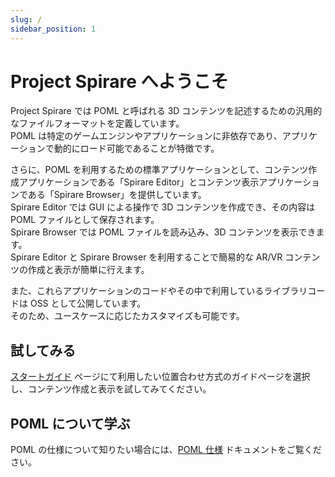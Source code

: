 ```yaml
---
slug: /
sidebar_position: 1
---
```



# Project Spirare へようこそ

Project Spirare では POML と呼ばれる 3D コンテンツを記述するための汎用的なファイルフォーマットを定義しています。  
POML は特定のゲームエンジンやアプリケーションに非依存であり、アプリケーションで動的にロード可能であることが特徴です。

さらに、POML を利用するための標準アプリケーションとして、コンテンツ作成アプリケーションである「Spirare Editor」とコンテンツ表示アプリケーションである「Spirare Browser」を提供しています。  
Spirare Editor では GUI による操作で 3D コンテンツを作成でき、その内容は POML ファイルとして保存されます。  
Spirare Browser では POML ファイルを読み込み、3D コンテンツを表示できます。  
Spirare Editor と Spirare Browser を利用することで簡易的な AR/VR コンテンツの作成と表示が簡単に行えます。

また、これらアプリケーションのコードやその中で利用しているライブラリコードは OSS として公開しています。  
そのため、ユースケースに応じたカスタマイズも可能です。

<PomlAppsImage />

## 試してみる

[スタートガイド](/category/getting-started) ページにて利用したい位置合わせ方式のガイドページを選択し、コンテンツ作成と表示を試してみてください。

## POML について学ぶ

POML の仕様について知りたい場合には、[POML 仕様](https://github.com/HoloLabInc/project-spirare-docs/blob/main/specification/POML/POML-ja.md) ドキュメントをご覧ください。
